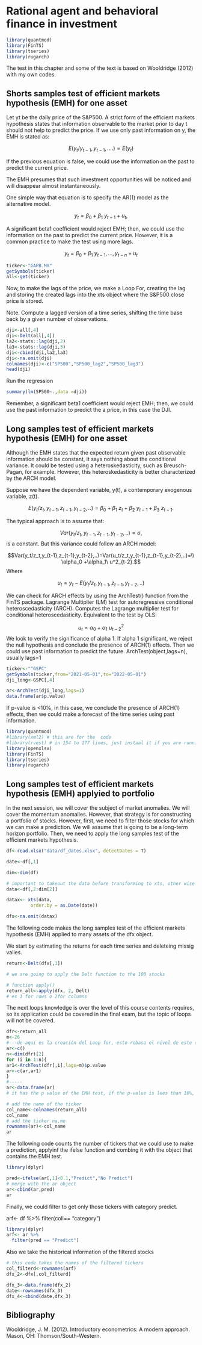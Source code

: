 # Rational agent and behavioral finance in investment

```r
library(quantmod)
library(FinTS)
library(tseries)
library(rugarch)
```

The test in this chapter and some of the text is  based on Wooldridge (2012) with my own codes.

##   Shorts samples test of efficient markets hypothesis (EMH) for one asset

Let yt be the daily price of the S&P500. A strict form of the efficient markets hypothesis states that information observable to the market prior to day t should not help to predict the price. If we use only past information on y, the EMH is stated as:

$$E(y_t/ y_{t-1} ,y_{t-1},.... )=E(y_t) $$

If the previous equation is false, we could use the information on the past to predict the current price. 

The EMH presumes that such investment opportunities will be noticed and will disappear almost instantaneously.

One simple way that equation is to specify the AR(1) model as the alternative model. 

$$y_t= \beta_0 +\beta_1\ y_{t-1}+u_t, $$


A significant beta1 coefficient would reject EMH; then, we could use the information on the past to predict the current price. However, it is a common practice to make the test using more lags.  

$$y_t= \beta_0 +\beta_1\ y_{t-1},...,y_{t-n}+u_t$$


```r
ticker<-"GAPB.MX"
getSymbols(ticker)
all<-get(ticker)
```

Now, to make the lags of the price, we make a Loop For, creating the lag and storing the created lags into the xts object where the S&P500 close price is stored.

Note. Compute a lagged version of a time series, shifting the time base back by a given number of observations.



```r
dji<-all[,4]
dji<-Delt(all[,4])
la2<-stats::lag(dji,2)
la3<-stats::lag(dji,3)
dji<-cbind(dji,la2,la3)
dji<-na.omit(dji)
colnames(dji)<-c("SP500","SP500_lag2","SP500_lag3")
head(dji)
```


Run the regression
```r
summary(lm(SP500~.,data =dji))
```


Remember, a significant beta1 coefficient would reject EMH; then, we could use the past information to predict the a price, in this case the DJI. 


## Long samples test of efficient markets hypothesis (EMH) for one asset



Although the EMH states that the expected return given past observable information should be constant, it says nothing about the conditional variance. It could be tested using a 
heteroskedasticity, such as Breusch-Pagan, for example. However, this heteroskedasticity is better characterized by the ARCH model.

Suppose we have the dependent variable, y(t), a contemporary exogenous variable, z(t).


$$E(y_t/z_t,y_{t-1},z_{t-1},y_{t-2},..)= \beta_0 +\beta_1\ z_t+\beta_2\ y_{t-1}+\beta_3\ z_{t-1}. $$


The typical approach is to assume that: 

$$Var(y_t/z_t,y_{t-1},z_{t-1},y_{t-2},..)= \sigma, $$
is a constant. But this variance could follow an ARCH model:

$$Var(y_t/z_t,y_{t-1},z_{t-1},y_{t-2},..)=Var(u_t/z_t,y_{t-1},z_{t-1},y_{t-2},..)=\\ \alpha_0 +\alpha_1\ u^2_{t-2}.$$
Where

$$u_t=y_t-E(y_t/z_t,y_{t-1},z_{t-1},y_{t-2},..)$$

We can check for ARCH effects by using the ArchTest() function from the FinTS package. Lagrange Multiplier (LM) test for autoregressive conditional heteroscedasticity (ARCH). Computes the Lagrange multiplier test for conditional heteroscedasticity. Equivalent to the test by OLS: 

$$u_t=\alpha_0 +\alpha_1\ u^2_{t-2}$$
We look to verify the significance of alpha 1. If alpha 1 significant, we reject the null hypothesis and conclude the presence of ARCH(1) effects. Then we could use past information to predict the future.
ArchTest(object,lags=n), usually lags=1

```r
ticker<-"^GSPC"
getSymbols(ticker,from="2021-05-01",to="2022-05-01")
dji_long<-GSPC[,4]
```



```r
ar<-ArchTest(dji_long,lags=1)
data.frame(ar$p.value)
```

If p-value is <10%, in this case, we conclude the presence of ARCH(1) effects, then we could make a forecast of the time series using past information.



```r
library(quantmod)
#library(xml2) # this are for the  code 
#library(rvest) # in 154 to 177 lines, just instaal it if you are running that code
library(openxlsx)
library(FinTS)
library(tseries)
library(rugarch)
```


## Long samples test of efficient markets hypothesis (EMH) applyied to portfolio 

In the next session, we will cover the subject of market anomalies. We will cover the momentum anomalies. However, that strategy is for constructing a portfolio of stocks. However, first, we need to filter those stocks for which we can make a prediction. We will assume that is going to be a long-term horizon portfolio. Then, we need to apply the long samples test of the efficient markets hypothesis. 


```r
df<-read.xlsx("data/df_dates.xlsx", detectDates = T)

date<-df[,1]

dim<-dim(df)

# important to takeout the data before transforming to xts, other wise does not transform into numeric. 
data<-df[,2:dim[2]]

datax<- xts(data,
         order.by = as.Date(date))

dfx<-na.omit(datax)
```


The following code makes the long samples test of the efficient markets hypothesis (EMH) applied to many assets of the dfx object. 

We start by estimating the returns for each time series and deleteing missig valies. 
```r
return<-Delt(dfx[,1])

# we are going to apply the Delt function to the 100 stocks

# function apply()
return_all<-apply(dfx, 2, Delt)
# es 1 for rows o 2for columns

```


The next loops knowledge is over the level of this course contents requires, so its application could be covered in the final exam, but the topic of loops will not be covered.



```r
dfr<-return_all
m<-26
#---de aqui es la creación del Loop for, esto rebasa el nivel de este curso
ar<-c()
n<-dim(dfr)[2]
for (i in 1:n){
ar1<-ArchTest(dfr[,i],lags=m)$p.value
ar<-c(ar,ar1)
}
#----- 
ar<-data.frame(ar)
# it has the p value of the EMH test, if the p-value is lees than 10%, then we could make predictions 

# add the name of the ticker
col_name<-colnames(return_all)
col_name
# add the ticker na,me
rownames(ar)<-col_name
ar
```

The following code counts the number of tickers that we could use to make a prediction, applyinf the ifelse function and combing it with the object that contains the EMH test.
```r
library(dplyr)

pred<-ifelse(ar[,1]<0.1,"Predict","No Predict")
# merge with the ar object 
ar<-cbind(ar,pred)
ar
```

Finally, we could filter to get only those tickers with category predict. 

arf<- df %>%
  filter(coll== "category")
```r
library(dplyr) 
arf<- ar %>%
  filter(pred == "Predict")
```


Also we take the historical information of the filtered stocks
```r
# this code takes the names of the filtered tickers
col_filterd<-rownames(arf)
dfx_2<-dfx[,col_filterd]

```



```r
dfx_3<-data.frame(dfx_2)
date<-rownames(dfx_3)
dfx_4<-cbind(date,dfx_3)
```


## Bibliography

Wooldridge, J. M. (2012). Introductory econometrics: A modern approach. Mason, OH: Thomson/South-Western.


